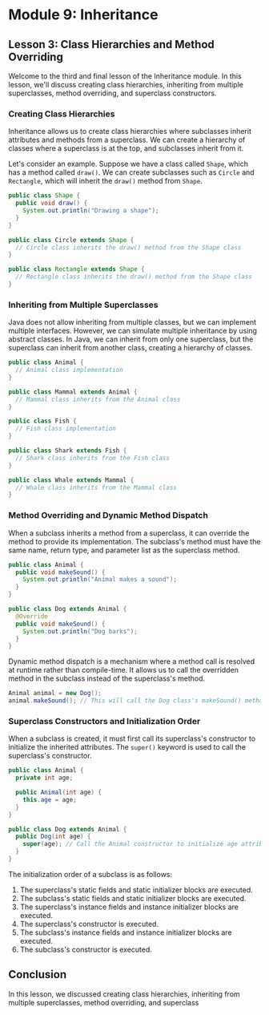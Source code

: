# Module 9: Inheritance

## Lesson 3: Class Hierarchies and Method Overriding

Welcome to the third and final lesson of the Inheritance module. In this lesson, we'll discuss creating class hierarchies, inheriting from multiple superclasses, method overriding, and superclass constructors.

### Creating Class Hierarchies

Inheritance allows us to create class hierarchies where subclasses inherit attributes and methods from a superclass. We can create a hierarchy of classes where a superclass is at the top, and subclasses inherit from it.

Let's consider an example. Suppose we have a class called `Shape`, which has a method called `draw()`. We can create subclasses such as `Circle` and `Rectangle`, which will inherit the `draw()` method from `Shape`.

```java
public class Shape {
  public void draw() {
    System.out.println("Drawing a shape");
  }
}

public class Circle extends Shape {
  // Circle class inherits the draw() method from the Shape class
}

public class Rectangle extends Shape {
  // Rectangle class inherits the draw() method from the Shape class
}
```

### Inheriting from Multiple Superclasses

Java does not allow inheriting from multiple classes, but we can implement multiple interfaces. However, we can simulate multiple inheritance by using abstract classes. In Java, we can inherit from only one superclass, but the superclass can inherit from another class, creating a hierarchy of classes.

```java
public class Animal {
  // Animal class implementation
}

public class Mammal extends Animal {
  // Mammal class inherits from the Animal class
}

public class Fish {
  // Fish class implementation
}

public class Shark extends Fish {
  // Shark class inherits from the Fish class
}

public class Whale extends Mammal {
  // Whale class inherits from the Mammal class
}
```

### Method Overriding and Dynamic Method Dispatch

When a subclass inherits a method from a superclass, it can override the method to provide its implementation. The subclass's method must have the same name, return type, and parameter list as the superclass method.

```java
public class Animal {
  public void makeSound() {
    System.out.println("Animal makes a sound");
  }
}

public class Dog extends Animal {
  @Override
  public void makeSound() {
    System.out.println("Dog barks");
  }
}
```

Dynamic method dispatch is a mechanism where a method call is resolved at runtime rather than compile-time. It allows us to call the overridden method in the subclass instead of the superclass's method.

```java
Animal animal = new Dog();
animal.makeSound(); // This will call the Dog class's makeSound() method
```

### Superclass Constructors and Initialization Order

When a subclass is created, it must first call its superclass's constructor to initialize the inherited attributes. The `super()` keyword is used to call the superclass's constructor.

```java
public class Animal {
  private int age;

  public Animal(int age) {
    this.age = age;
  }
}

public class Dog extends Animal {
  public Dog(int age) {
    super(age); // Call the Animal constructor to initialize age attribute
  }
}
```

The initialization order of a subclass is as follows:

1. The superclass's static fields and static initializer blocks are executed.
2. The subclass's static fields and static initializer blocks are executed.
3. The superclass's instance fields and instance initializer blocks are executed.
4. The superclass's constructor is executed.
5. The subclass's instance fields and instance initializer blocks are executed.
6. The subclass's constructor is executed.

## Conclusion

In this lesson, we discussed creating class hierarchies, inheriting from multiple superclasses, method overriding, and superclass
